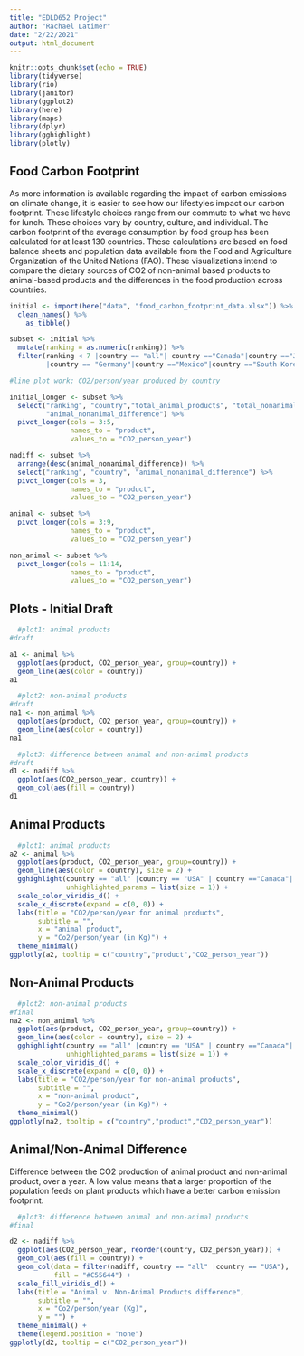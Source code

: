 ```yaml
---
title: "EDLD652 Project"
author: "Rachael Latimer"
date: "2/22/2021"
output: html_document
---
```


```r
knitr::opts_chunk$set(echo = TRUE)
library(tidyverse)
library(rio)
library(janitor)
library(ggplot2)
library(here)
library(maps)
library(dplyr)
library(gghighlight)
library(plotly)
```

## Food Carbon Footprint

As more information is available regarding the impact of carbon emissions on climate change, it is easier to see how our lifestyles impact our carbon footprint. These lifestyle choices range from our commute to what we have for lunch. These choices vary by country, culture, and individual. 
The carbon footprint of the average consumption by food group has been calculated for at least 130 countries. These calculations are based on food balance sheets and population data available from the Food and Agriculture Organization of the United Nations (FAO).
These visualizations intend to compare the dietary sources of CO2 of non-animal based products to animal-based products and the differences in the food production across countries.


```r
initial <- import(here("data", "food_carbon_footprint_data.xlsx")) %>% 
  clean_names() %>%
    as_tibble()

subset <- initial %>% 
  mutate(ranking = as.numeric(ranking)) %>% 
  filter(ranking < 7 |country == "all"| country =="Canada"|country =="Japan"
         |country == "Germany"|country =="Mexico"|country =="South Korea"|country =="China")

#line plot work: CO2/person/year produced by country

initial_longer <- subset %>%
  select("ranking", "country","total_animal_products", "total_nonanimal_products", 
         "animal_nonanimal_difference") %>% 
  pivot_longer(cols = 3:5,
               names_to = "product",
               values_to = "CO2_person_year")

nadiff <- subset %>%
  arrange(desc(animal_nonanimal_difference)) %>% 
  select("ranking", "country", "animal_nonanimal_difference") %>% 
  pivot_longer(cols = 3,
               names_to = "product",
               values_to = "CO2_person_year")

animal <- subset %>%
  pivot_longer(cols = 3:9,
               names_to = "product",
               values_to = "CO2_person_year")

non_animal <- subset %>%
  pivot_longer(cols = 11:14,
               names_to = "product",
               values_to = "CO2_person_year")


```

## Plots - Initial Draft


```r
  #plot1: animal products
#draft

a1 <- animal %>% 
  ggplot(aes(product, CO2_person_year, group=country)) +
  geom_line(aes(color = country))
a1

  #plot2: non-animal products
#draft
na1 <- non_animal %>% 
  ggplot(aes(product, CO2_person_year, group=country)) +
  geom_line(aes(color = country))
na1

  #plot3: difference between animal and non-animal products
#draft
d1 <- nadiff %>% 
  ggplot(aes(CO2_person_year, country)) +
  geom_col(aes(fill = country))
d1
```

## Animal Products
```r
  #plot1: animal products
a2 <- animal %>% 
  ggplot(aes(product, CO2_person_year, group=country)) +
  geom_line(aes(color = country), size = 2) +
  gghighlight(country == "all" |country == "USA" | country =="Canada"| country =="Japan", 
              unhighlighted_params = list(size = 1)) +
  scale_color_viridis_d() +
  scale_x_discrete(expand = c(0, 0)) +
  labs(title = "CO2/person/year for animal products",
       subtitle = "",
       x = "animal product",
       y = "Co2/person/year (in Kg)") +
  theme_minimal()
ggplotly(a2, tooltip = c("country","product","CO2_person_year"))
```

## Non-Animal Products
```r
  #plot2: non-animal products
#final
na2 <- non_animal %>% 
  ggplot(aes(product, CO2_person_year, group=country)) +
  geom_line(aes(color = country), size = 2) +
  gghighlight(country == "all" |country == "USA" | country =="Canada"| country =="Japan", 
              unhighlighted_params = list(size = 1)) +
  scale_color_viridis_d() +
  scale_x_discrete(expand = c(0, 0)) +
  labs(title = "CO2/person/year for non-animal products",
       subtitle = "",
       x = "non-animal product",
       y = "Co2/person/year (in Kg)") +
  theme_minimal()
ggplotly(na2, tooltip = c("country","product","CO2_person_year"))
```

## Animal/Non-Animal Difference

Difference between the CO2 production of animal product and non-animal product, over a year. A low value means that a larger proportion of the population feeds on plant products which have a better carbon emission footprint.
```r

  #plot3: difference between animal and non-animal products
#final

d2 <- nadiff %>% 
  ggplot(aes(CO2_person_year, reorder(country, CO2_person_year))) +
  geom_col(aes(fill = country)) +
  geom_col(data = filter(nadiff, country == "all" |country == "USA"),
           fill = "#C55644") + 
  scale_fill_viridis_d() +
  labs(title = "Animal v. Non-Animal Products difference",
       subtitle = "",
       x = "Co2/person/year (Kg)",
       y = "") +
  theme_minimal() +
  theme(legend.position = "none")
ggplotly(d2, tooltip = c("CO2_person_year"))
```



